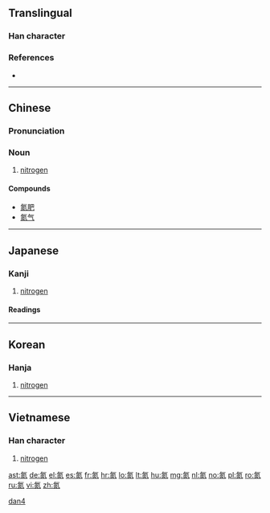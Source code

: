 ==Translingual==

===Han character===
{{Han char|rn=84|rad=气|as=08|sn=12|four=8081<sub>7</sub>|canj=人弓火火 (ONFF)|ids=⿹[[气]][[炎]]}}

===References===
* {{Han ref|kx=0600.011|dkj=17071|hdz=32013.060|uh=6C2E|ud=27694|bh=B4E1|bd=46305}}

----

==Chinese==
{{zh-forms}}

===Pronunciation===
{{zh-pron
|m=dàn
|c=daam6
|mc=
|oc=
|ma=zh-dan4.ogg
|cat=n
}}

{{wikipedia|氮|lang=zh}}

===Noun===
{{zh-noun|ts}}

# [[nitrogen]]<!-- unicode.org, jisho.org, and weblio.jp are all wrong, this is nitrogen, *not* xenon. -->

====Compounds====
* [[氮肥]]
* [[氮气]]

[[Category:zh:Chemical elements|dan4]]

----

==Japanese==

===Kanji===
{{ja-kanji|grade=uc|rs=气08}}

# [[nitrogen]] <!-- unicode.org, jisho.org, and weblio.jp are all wrong, this is nitrogen, *not* xenon. -->

====Readings====
{{ja-readings
|on=[[たん]] (tan)
}}

----

==Korean==

===Hanja===
{{ko-hanja|hangeul=담|eumhun=|rv=dam|mr=tam|y=tam}}

# [[nitrogen]] <!-- unicode.org, jisho.org, and weblio.jp are all wrong, this is nitrogen, *not* xenon. -->

----

==Vietnamese==

===Han character===
{{vi-hantu|[[đạm]]|rs=气08}}

# [[nitrogen]] <!-- unicode.org, jisho.org, and weblio.jp are all wrong, this is nitrogen, *not* xenon. -->

[[ast:氮]]
[[de:氮]]
[[el:氮]]
[[es:氮]]
[[fr:氮]]
[[hr:氮]]
[[lo:氮]]
[[lt:氮]]
[[hu:氮]]
[[mg:氮]]
[[nl:氮]]
[[no:氮]]
[[pl:氮]]
[[ro:氮]]
[[ru:氮]]
[[vi:氮]]
[[zh:氮]]